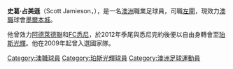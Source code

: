 {{noteTA|G1=ALeague|G2=足球|G3=英超
|1=zh-hk:占美遜; zh-hans:贾米森; zh-hant:賈米森;
|2=zh-hk:史葛; zh-hans:斯科特; zh-hant:斯科特;
}}
{{Infobox football biography
| name           = 占美遜<br />Scott Jamieson
| fullname       = Scott Alexander Jamieson
| image          = Scott Jamieson.jpg
| image_size     = 215
| caption        = Jamieson playing for [[FC悉尼|FC悉尼]] in 2010
| birth_date     = {{birth date and age|1988|10|13|df=y}}
| birth_place    = [[奧本_(新南威爾士)|奧本]]，[[悉尼|悉尼]]，[[澳洲|澳洲]]
| height         = {{height|m=1.78}}
| position       = [[左閘|左閘]]，[[左翼|左翼]]
| currentclub    = [[墨爾本城|墨爾本城]]
| clubnumber     = 3
| youthyears1    = 1994–1998 |youthclubs1 = [[Kings_Langley,_New_South_Wales|Kings Langley]]
| youthyears2    = 1998–2003 |youthclubs2 = [[Blacktown_City_FC|Blacktown City]]
| youthyears3    = 2005–2006 |youthclubs3 = [[保頓|保頓]]
| years1         = 2003–2005 |clubs1 = [[Blacktown_City_FC|Blacktown City]]          |caps1 = 1 |goals1 = 0
| years2         = 2006–2008 |clubs2 = [[保頓|保頓]]          |caps2 = 0 |goals2 = 0
| years3         = 2008–2010 |clubs3 = [[阿德萊德聯|阿德萊德聯]]          |caps3 = 49  |goals3 = 0
| years4         = 2010–2012 |clubs4 = [[悉尼FC|悉尼FC]]                  |caps4 = 48 | goals4 = 1
| years5         = 2012–2015 |clubs5 = [[珀斯光輝|珀斯光輝]]      |caps5= 56 |goals5= 1
| years6         = 2015–2016 |clubs6 = [[西悉尼流浪者|西悉尼流浪者]]      |caps6= 27 |goals6= 0
| years7         = 2016–2017 |clubs7 = [[哥登堡體育會|哥登堡]]      |caps7= 13 |goals7= 0
| years8         = 2017– |clubs8 = [[墨爾本城|墨爾本城]]      |caps8= 50 |goals8= 0
| nationalyears1 = 2005–2006 |nationalteam1 = [[澳洲17岁以下国家足球队|澳洲 U-17]] |nationalcaps1 = 3 |nationalgoals1 = 0  
| nationalyears2 = 2009–2012     |nationalteam2 = [[澳洲国家足球队|澳洲]] |nationalcaps2 = 4 |nationalgoals2 = 0
| club-update = 26 April 2019
| nationalteam-update = 7 December 2012
}}

'''史葛·占美遜'''（Scott Jamieson，{{bd|1988年|10月13日}}），是一名[[澳洲|澳洲]]職業足球員，司職[[左閘|左閘]]，現效力[[澳職|澳職]]球會[[墨爾本城|墨爾本城]]。

他曾效力[[阿德萊德聯|阿德萊德聯]]和[[FC悉尼|FC悉尼]]，於2012年季尾與悉尼完約後便以自由身轉會至[[珀斯光輝|珀斯光輝]]。他在2009年起曾入選{{nft|澳洲}}國家隊。

{{墨爾本城球員名單}}

{{DEFAULTSORT: Jamieson, Scott}}
[[Category:澳職球員|Category:澳職球員]]
[[Category:珀斯光輝球員|Category:珀斯光輝球員]]
[[Category:澳洲足球運動員|Category:澳洲足球運動員]]

{{fbr-stub}}